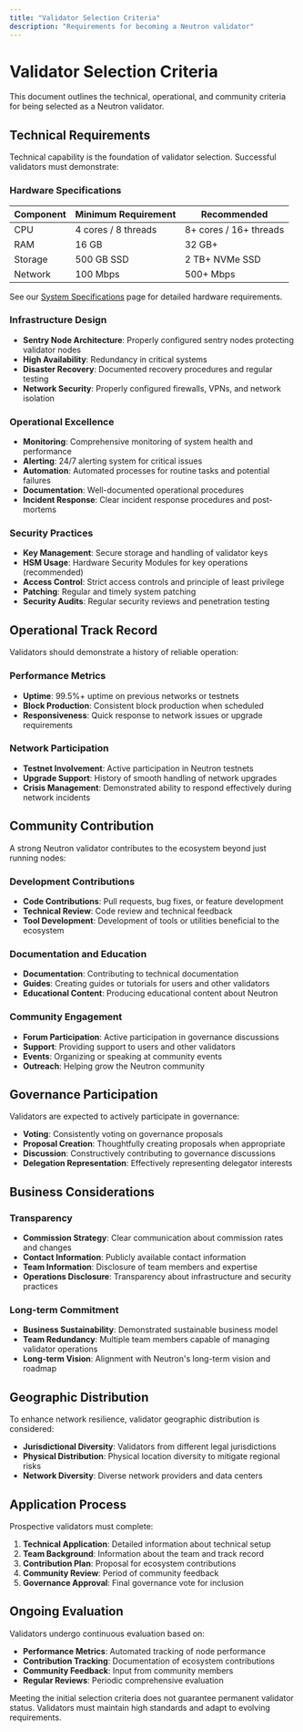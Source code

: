 ```yaml
---
title: "Validator Selection Criteria"
description: "Requirements for becoming a Neutron validator"
---
```


# Validator Selection Criteria

This document outlines the technical, operational, and community criteria for being selected as a Neutron validator.

## Technical Requirements

Technical capability is the foundation of validator selection. Successful validators must demonstrate:

### Hardware Specifications

| Component | Minimum Requirement | Recommended |
|-----------|---------------------|-------------|
| CPU | 4 cores / 8 threads | 8+ cores / 16+ threads |
| RAM | 16 GB | 32 GB+ |
| Storage | 500 GB SSD | 2 TB+ NVMe SSD |
| Network | 100 Mbps | 500+ Mbps |

See our [System Specifications](/validators/technical/system-specs) page for detailed hardware requirements.

### Infrastructure Design

- **Sentry Node Architecture**: Properly configured sentry nodes protecting validator nodes
- **High Availability**: Redundancy in critical systems
- **Disaster Recovery**: Documented recovery procedures and regular testing
- **Network Security**: Properly configured firewalls, VPNs, and network isolation

### Operational Excellence

- **Monitoring**: Comprehensive monitoring of system health and performance
- **Alerting**: 24/7 alerting system for critical issues
- **Automation**: Automated processes for routine tasks and potential failures
- **Documentation**: Well-documented operational procedures
- **Incident Response**: Clear incident response procedures and post-mortems

### Security Practices

- **Key Management**: Secure storage and handling of validator keys
- **HSM Usage**: Hardware Security Modules for key operations (recommended)
- **Access Control**: Strict access controls and principle of least privilege
- **Patching**: Regular and timely system patching
- **Security Audits**: Regular security reviews and penetration testing

## Operational Track Record

Validators should demonstrate a history of reliable operation:

### Performance Metrics

- **Uptime**: 99.5%+ uptime on previous networks or testnets
- **Block Production**: Consistent block production when scheduled
- **Responsiveness**: Quick response to network issues or upgrade requirements

### Network Participation

- **Testnet Involvement**: Active participation in Neutron testnets
- **Upgrade Support**: History of smooth handling of network upgrades
- **Crisis Management**: Demonstrated ability to respond effectively during network incidents

## Community Contribution

A strong Neutron validator contributes to the ecosystem beyond just running nodes:

### Development Contributions

- **Code Contributions**: Pull requests, bug fixes, or feature development
- **Technical Review**: Code review and technical feedback
- **Tool Development**: Development of tools or utilities beneficial to the ecosystem

### Documentation and Education

- **Documentation**: Contributing to technical documentation
- **Guides**: Creating guides or tutorials for users and other validators
- **Educational Content**: Producing educational content about Neutron

### Community Engagement

- **Forum Participation**: Active participation in governance discussions
- **Support**: Providing support to users and other validators
- **Events**: Organizing or speaking at community events
- **Outreach**: Helping grow the Neutron community

## Governance Participation

Validators are expected to actively participate in governance:

- **Voting**: Consistently voting on governance proposals
- **Proposal Creation**: Thoughtfully creating proposals when appropriate
- **Discussion**: Constructively contributing to governance discussions
- **Delegation Representation**: Effectively representing delegator interests

## Business Considerations

### Transparency

- **Commission Strategy**: Clear communication about commission rates and changes
- **Contact Information**: Publicly available contact information
- **Team Information**: Disclosure of team members and expertise
- **Operations Disclosure**: Transparency about infrastructure and security practices

### Long-term Commitment

- **Business Sustainability**: Demonstrated sustainable business model
- **Team Redundancy**: Multiple team members capable of managing validator operations
- **Long-term Vision**: Alignment with Neutron's long-term vision and roadmap

## Geographic Distribution

To enhance network resilience, validator geographic distribution is considered:

- **Jurisdictional Diversity**: Validators from different legal jurisdictions
- **Physical Distribution**: Physical location diversity to mitigate regional risks
- **Network Diversity**: Diverse network providers and data centers

## Application Process

Prospective validators must complete:

1. **Technical Application**: Detailed information about technical setup
2. **Team Background**: Information about the team and track record
3. **Contribution Plan**: Proposal for ecosystem contributions
4. **Community Review**: Period of community feedback
5. **Governance Approval**: Final governance vote for inclusion

## Ongoing Evaluation

Validators undergo continuous evaluation based on:

- **Performance Metrics**: Automated tracking of node performance
- **Contribution Tracking**: Documentation of ecosystem contributions
- **Community Feedback**: Input from community members
- **Regular Reviews**: Periodic comprehensive evaluation

Meeting the initial selection criteria does not guarantee permanent validator status. Validators must maintain high standards and adapt to evolving requirements. 